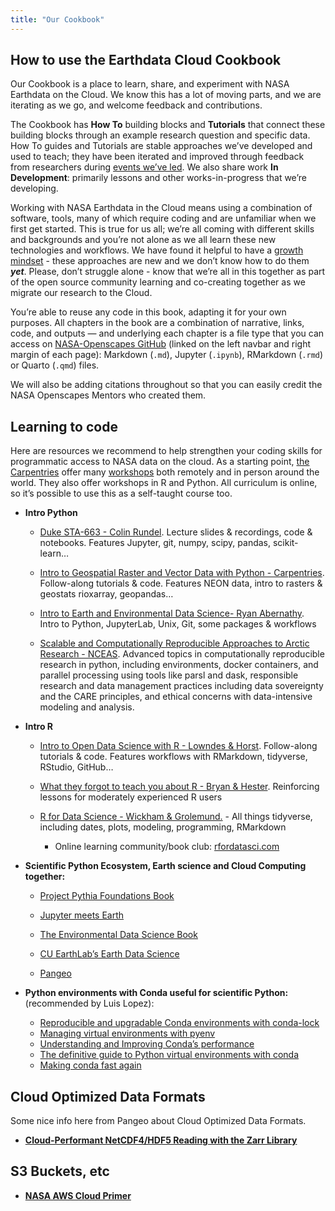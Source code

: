 ```yaml
---
title: "Our Cookbook"
---
```


## How to use the Earthdata Cloud Cookbook

Our Cookbook is a place to learn, share, and experiment with NASA Earthdata on the Cloud. We know this has a lot of moving parts, and we are iterating as we go, and welcome feedback and contributions.

The Cookbook has **How To** building blocks and **Tutorials** that connect these building blocks through an example research question and specific data. How To guides and Tutorials are stable approaches we've developed and used to teach; they have been iterated and improved through feedback from researchers during [events we've led](https://nasa-openscapes.github.io/tutorials.html). We also share work **In Development**: primarily lessons and other works-in-progress that we're developing.

Working with NASA Earthdata in the Cloud means using a combination of software, tools, many of which require coding and are unfamiliar when we first get started. This is true for us all; we're all coming with different skills and backgrounds and you're not alone as we all learn these new technologies and workflows. We have found it helpful to have a [growth mindset](https://www.youtube.com/watch?v=_X0mgOOSpLU&t=11s&ab_channel=TED) - these approaches are new and we don't know how to do them ***yet***. Please, don't struggle alone - know that we're all in this together as part of the open source community learning and co-creating together as we migrate our research to the Cloud.

You're able to reuse any code in this book, adapting it for your own purposes. All chapters in the book are a combination of narrative, links, code, and outputs --- and underlying each chapter is a file type that you can access on [NASA-Openscapes GitHub](https://github.com/NASA-Openscapes/earthdata-cloud-cookbook) (linked on the left navbar and right margin of each page): Markdown (`.md`), Jupyter (`.ipynb`), RMarkdown (`.rmd`) or Quarto (`.qmd`) files.

We will also be adding citations throughout so that you can easily credit the NASA Openscapes Mentors who created them.

## Learning to code

Here are resources we recommend to help strengthen your coding skills for programmatic access to NASA data on the cloud. As a starting point, [the Carpentries](https://carpentries.org/) offer many [workshops](https://carpentries.org/workshops/) both remotely and in person around the world. They also offer workshops in R and Python. All curriculum is online, so it's possible to use this as a self-taught course too.

-   **Intro Python**

    -   [Duke STA-663 - Colin Rundel](https://sta663-sp22.github.io/). Lecture slides & recordings, code & notebooks. Features Jupyter, git, numpy, scipy, pandas, scikit-learn...

    -   [Intro to Geospatial Raster and Vector Data with Python - Carpentries](https://carpentries-incubator.github.io/geospatial-python/). Follow-along tutorials & code. Features NEON data, intro to rasters & geostats rioxarray, geopandas...

    -   [Intro to Earth and Environmental Data Science- Ryan Abernathy](https://earth-env-data-science.github.io/intro.html). Intro to Python, JupyterLab, Unix, Git, some packages & workflows

    -   [Scalable and Computationally Reproducible Approaches to Arctic Research - NCEAS](https://learning.nceas.ucsb.edu/2023-03-arctic/). Advanced topics in computationally reproducible research in python, including environments, docker containers, and parallel processing using tools like parsl and dask, responsible research and data management practices including data sovereignty and the CARE principles, and ethical concerns with data-intensive modeling and analysis.

-   **Intro R**

    -   [Intro to Open Data Science with R - Lowndes & Horst](https://rstudio-conf-2020.github.io/r-for-excel/). Follow-along tutorials & code. Features workflows with RMarkdown, tidyverse, RStudio, GitHub...

    -   [What they forgot to teach you about R - Bryan & Hester](https://rstats.wtf/). Reinforcing lessons for moderately experienced R users

    -   [R for Data Science - Wickham & Grolemund.](https://r4ds.had.co.nz/) - All things tidyverse, including dates, plots, modeling, programming, RMarkdown

        -   Online learning community/book club: [rfordatasci.com](https://www.rfordatasci.com/)

-   **Scientific Python Ecosystem, Earth science and Cloud Computing together:**

    -   [Project Pythia Foundations Book](https://foundations.projectpythia.org/landing-page.html)

    -   [Jupyter meets Earth](https://jupytearth.org/)

    -   [The Environmental Data Science Book](https://the-environmental-ds-book.netlify.app/welcome.html)

    -   [CU EarthLab's Earth Data Science](https://www.earthdatascience.org/)

    -   [Pangeo](https://pangeo.io/)

-   **Python environments with Conda useful for scientific Python:** (recommended by Luis Lopez):

    -   [Reproducible and upgradable Conda environments with conda-lock](https://pythonspeed.com/articles/conda-dependency-management/)
    -   [Managing virtual environments with pyenv](https://towardsdatascience.com/managing-virtual-environment-with-pyenv-ae6f3fb835f8)
    -   [Understanding and Improving Conda's performance](https://www.anaconda.com/blog/understanding-and-improving-condas-performance)
    -   [The definitive guide to Python virtual environments with conda](https://whiteboxml.com/blog/the-definitive-guide-to-python-virtual-environments-with-conda)
    -   [Making conda fast again](https://wolfv.medium.com/making-conda-fast-again-4da4debfb3b7)

```{=html}
<!---TODO https://fabienmaussion.info/scientific_programming/welcome.html 
review Tiffany Timbers eg https://ubc-mds.github.io/DSCI_524_collab-sw-dev/README.html
https://gridsst-hackathon.github.io/gridsst/jupyter.html
--->
```
## Cloud Optimized Data Formats

Some nice info here from Pangeo about Cloud Optimized Data Formats.

-   [**Cloud-Performant NetCDF4/HDF5 Reading with the Zarr Library**](https://medium.com/pangeo/cloud-performant-reading-of-netcdf4-hdf5-data-using-the-zarr-library-1a95c5c92314)

## S3 Buckets, etc

-   [**NASA AWS Cloud Primer**](https://earthdata.nasa.gov/learn/user-resources/webinars-and-tutorials/cloud-primer)
